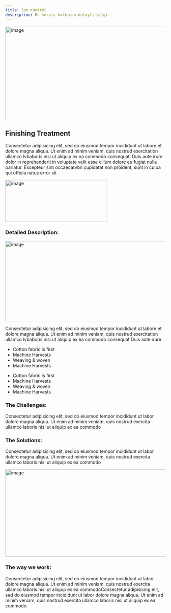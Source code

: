 ```yaml
---
title: Son Kontrol
description: Bu servis hakkında detaylı bilgi.
---
```

<section class="prt-row single-img-section clearfix">
    <div class="container">
        <div class="row">
            <div class="col-lg-12">
                <div class="prt-single-img">
                    <img
                        width="1300"
                        height="292"
                        class="img-fluid border-rad_15"
                        src="/images/single-img-02.jpg"
                        loading="lazy"
                        alt="image"
                    />
                </div>
            </div>
        </div>
    </div>
</section>

<section class="prt-row single-content-area-section clearfix">
    <div class="container">
        <div class="row">
            <div class="col-lg-12">
                <div class="feac-title">
                    <h2>Finishing Treatment</h2>
                </div>
            </div>
        </div>
        <div class="row">
            <div class="col-lg-9">
                <div class="feac-desc">
                    <p> <span>Consectetur adipisicing elit, </span>sed do eiusmod tempor incididunt ut labore et dolore magna aliqua. Ut enim ad minim veniam, quis nostrud exercitation ullamco lvbaboris nisi ut aliquip <span>ex ea commodo consequat.</span> Duis aute irure dolor in reprehenderit in voluptate velit esse cillum dolore eu fugiat nulla pariatur. Excepteur sint occaecatvbn cupidatat non proident, sunt in culpa qui officia natus error sit</p>
                </div>
            </div>
            <div class="col-lg-3">
                <div class="featured-img">
                    <img height="131" width="320" class="img-fluid" src="/images/services-detail-img-1.jpg" alt="image" />
                </div>
            </div>
        </div>
        <div class="row">
            <div class="col-lg-12">
                <div class="feac-title">
                    <h3>Detailed Description:</h3>
                </div>
            </div>
        </div>
        <div class="row align-items-center">
            <div class="col-lg-6">
                <div class="featured-img01">
                    <img height="251" width="600" class="img-fluid border-rad_15" src="/images/services-detail-img-2.jpg" alt="image"/>
                </div>
            </div>
            <div class="col-lg-6">
                <div class="feac-desc">
                    <p>Consectetur adipisicing elit, sed do eiusmod tempor incididunt ut labore et dolore magna aliqua. Ut enim ad minim veniam, quis nostrud exercitation ullamco lvbaboris nisi ut aliquip ex ea commodo consequat Duis aute irure</p>
                </div>
                <div class="row">
                    <div class="col-lg-6 col-md-6 col-sm-6 col-12">
                        <ul class="team-member-feac">
                            <li><i aria-hidden="true" class="fas fa-check"></i>Cotton fabric is first</li>
                            <li><i aria-hidden="true" class="fas fa-check"></i>Machine Harvests</li>
                            <li><i aria-hidden="true" class="fas fa-check"></i>Weaving & woven</li>
                            <li><i aria-hidden="true" class="fas fa-check"></i>Machine Harvests</li>
                        </ul>
                    </div>
                    <div class="col-lg-6 col-md-6 col-sm-6 col-12">
                        <ul class="team-member-feac">
                            <li><i aria-hidden="true" class="fas fa-check"></i>Cotton fabric is first</li>
                            <li><i aria-hidden="true" class="fas fa-check"></i>Machine Harvests</li>
                            <li><i aria-hidden="true" class="fas fa-check"></i>Weaving & woven</li>
                            <li><i aria-hidden="true" class="fas fa-check"></i>Machine Harvests</li>
                        </ul>
                    </div>
                </div>
            </div>
        </div>
        <div class="row pt-45 res-991-pt-0">
            <div class="col-lg-6">
                <div class="feac-content">
                    <div class="feac-title">
                        <h3>The Challenges:</h3>
                        <p>Consectetur adipisicing elit, sed do eiusmod tempor incididunt ut labor dolore magna aliqua. Ut enim ad minim veniam, quis nostrud exercita ullamco laboris nisi ut aliquip ex ea commodo</p>
                    </div>
                    <div class="feac-title">
                        <h3>The Solutions:</h3>
                        <p>Consectetur adipisicing elit, sed do eiusmod tempor incididunt ut labor dolore magna aliqua. Ut enim ad minim veniam, quis nostrud exercita ullamco laboris nisi ut aliquip ex ea commodo</p>
                    </div>
                </div>
            </div>
            <div class="col-lg-6">
                <div class="featured-img01">
                    <img height="273" width="746" class="img-fluid border-rad_15" src="/images/services-detail-img-3.jpg" alt="image" />
                </div>
            </div>
        </div>
        <div class="row">
            <div class="col-lg-12">
                <div class="feac-title">
                    <h3>The way we work:</h3>
                    <p>Consectetur adipisicing elit, sed do eiusmod tempor incididunt ut labor dolore magna aliqua. Ut enim ad minim veniam, quis nostrud exercita ullamco laboris nisi ut aliquip ex ea commodoConsectetur adipisicing elit, sed do eiusmod tempor incididunt ut labor dolore magna aliqua. Ut enim ad minim veniam, quis nostrud exercita ullamco laboris nisi ut aliquip ex ea commodo</p>
                </div>
            </div>
        </div>
    </div>
</section>
